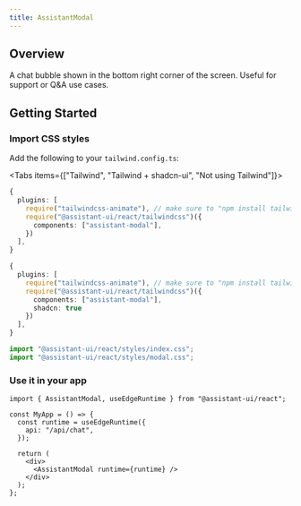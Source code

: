 ```yaml
---
title: AssistantModal
---
```



## Overview

A chat bubble shown in the bottom right corner of the screen. Useful for support or Q&A use cases.

## Getting Started

<Steps>
  <Step>

### Import CSS styles

Add the following to your `tailwind.config.ts`:

<Tabs items={["Tailwind", "Tailwind + shadcn-ui", "Not using Tailwind"]}>

```ts title="/tailwind.config.ts" tab="Tailwind"
{
  plugins: [
    require("tailwindcss-animate"), // make sure to "npm install tailwindcss-animate"
    require("@assistant-ui/react/tailwindcss")({
      components: ["assistant-modal"],
    })
  ],
}
```

```ts title="/tailwind.config.ts" tab="Tailwind + shadcn-ui"
{
  plugins: [
    require("tailwindcss-animate"), // make sure to "npm install tailwindcss-animate"
    require("@assistant-ui/react/tailwindcss")({
      components: ["assistant-modal"],
      shadcn: true
    })
  ],
}
```

```ts title="/app/layout.tsx" tab="Not using Tailwind"
import "@assistant-ui/react/styles/index.css";
import "@assistant-ui/react/styles/modal.css";
```

</Tabs>

  </Step>
  <Step>

### Use it in your app

```tsx title="/app/page.tsx"
import { AssistantModal, useEdgeRuntime } from "@assistant-ui/react";

const MyApp = () => {
  const runtime = useEdgeRuntime({
    api: "/api/chat",
  });

  return (
    <div>
      <AssistantModal runtime={runtime} />
    </div>
  );
};
```

  </Step>
</Steps>
